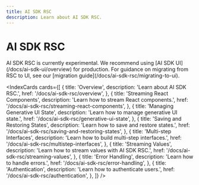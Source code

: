 ```yaml
---
title: AI SDK RSC
description: Learn about AI SDK RSC.
---
```


# AI SDK RSC

<Note type="warning">
  AI SDK RSC is currently experimental. We recommend using [AI SDK
  UI](/docs/ai-sdk-ui/overview) for production. For guidance on migrating from
  RSC to UI, see our [migration guide](/docs/ai-sdk-rsc/migrating-to-ui).
</Note>

<IndexCards
  cards={[
    {
      title: 'Overview',
      description: 'Learn about AI SDK RSC.',
      href: '/docs/ai-sdk-rsc/overview',
    },
    {
      title: 'Streaming React Components',
      description: 'Learn how to stream React components.',
      href: '/docs/ai-sdk-rsc/streaming-react-components',
    },
    {
      title: 'Managing Generative UI State',
      description: 'Learn how to manage generative UI state.',
      href: '/docs/ai-sdk-rsc/generative-ui-state',
    },
    {
      title: 'Saving and Restoring States',
      description: 'Learn how to save and restore states.',
      href: '/docs/ai-sdk-rsc/saving-and-restoring-states',
    },
    {
      title: 'Multi-step Interfaces',
      description: 'Learn how to build multi-step interfaces.',
      href: '/docs/ai-sdk-rsc/multistep-interfaces',
    },
    {
      title: 'Streaming Values',
      description: 'Learn how to stream values with AI SDK RSC.',
      href: '/docs/ai-sdk-rsc/streaming-values',
    },
    {
      title: 'Error Handling',
      description: 'Learn how to handle errors.',
      href: '/docs/ai-sdk-rsc/error-handling',
    },
    {
      title: 'Authentication',
      description: 'Learn how to authenticate users.',
      href: '/docs/ai-sdk-rsc/authentication',
    },
  ]}
/>
